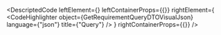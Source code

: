 
<DescriptedCode
  leftElement={<GetRequirementQueryDTODesc />}
  leftContainerProps={{}}
  rightElement={
    <CodeHighlighter
      object={GetRequirementQueryDTOVisualJson}
      language={"json"}
      title={"Query"}
    />
  }
  rightContainerProps={{}}
/>
